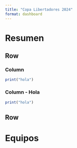 ```yaml
---
title: "Copa Libertadores 2024"
format: dashboard
---
```


# Resumen

## Row 

### Column 

```r
print("hola")
```

### Column - Hola

```r
print("hola")
```

## Row



# Equipos
